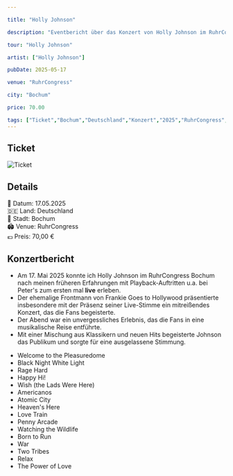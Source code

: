 ```yaml
---

title: "Holly Johnson"

description: "Eventbericht über das Konzert von Holly Johnson im RuhrCongress Bochum am 17.05.2025."

tour: "Holly Johnson"

artist: ["Holly Johnson"]

pubDate: 2025-05-17

venue: "RuhrCongress"

city: "Bochum"

price: 70.00

tags: ["Ticket","Bochum","Deutschland","Konzert","2025","RuhrCongress","Holly Johnson"]
---
```


## Ticket

![Ticket](../../../gallery/2025/05-17/2025-05-17_20-00-00.jpg)

## Details

📅 Datum: 17.05.2025  
🇩🇪 Land: Deutschland  
📍 Stadt: Bochum        
🏟️ Venue: RuhrCongress  
💶 Preis: 70,00 €


## Konzertbericht

- Am 17. Mai 2025 konnte ich Holly Johnson im RuhrCongress Bochum nach meinen früheren Erfahrungen mit Playback-Auftritten u.a. bei Peter's zum ersten mal **live** erleben.
- Der ehemalige Frontmann von Frankie Goes to Hollywood präsentierte insbesondere mit der Präsenz seiner Live-Stimme ein mitreißendes Konzert, das die Fans begeisterte.   
- Der Abend war ein unvergessliches Erlebnis, das die Fans in eine musikalische Reise entführte.   
- Mit einer Mischung aus Klassikern und neuen Hits begeisterte Johnson das Publikum und sorgte für eine ausgelassene Stimmung.

<Card title="Setlist" icon="list-format">

- Welcome to the Pleasuredome
- Black Night White Light
- Rage Hard
- Happy Hi!
- Wish (the Lads Were Here)
- Americanos
- Atomic City
- Heaven's Here
- Love Train
- Penny Arcade
- Watching the Wildlife
- Born to Run
- War
- Two Tribes
- Relax
- The Power of Love
</Card>

<LinkCard
    title="Mehr Informationen"
    href="https://fanieng.com/2025/05-17/2025-05-17-holly-johnson-bochum-ruhrcongress/"
/>
